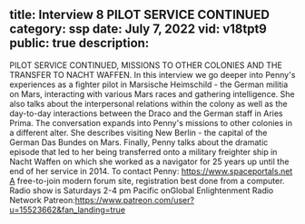 title: Interview 8 PILOT SERVICE CONTINUED
category: ssp
date: July 7, 2022
vid: v18tpt9
public: true
description:
---
PILOT SERVICE CONTINUED, MISSIONS TO OTHER COLONIES AND THE TRANSFER TO NACHT WAFFEN.
In this interview we go deeper into Penny's experiences as a fighter pilot in Marsische Heimschild - the German militia on Mars, interacting with various Mars races and gathering intelligence. She also talks about the interpersonal relations within the colony as well as the day-to-day interactions between the Draco and the German staff in Aries Prima.
The conversation expands into Penny's missions to other colonies in a different alter. She describes visiting New Berlin - the capital of the German Das Bundes on Mars.
Finally, Penny talks about the dramatic episode that led to her being transferred onto a military freighter ship in Nacht Waffen on which she worked as a navigator for 25 years up until the end of her service in 2014.
To contact Penny:
https://www.spaceportals.net​​​​A free-to-join modern forum site, registration best done from a computer.
Radio show is Saturdays 2-4 pm Pacific onGlobal Enlightenment Radio Network
Patreon:https://www.patreon.com/user?u=15523662&fan_landing=true
